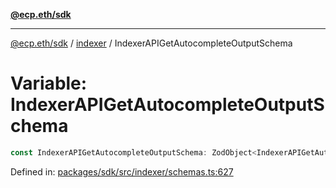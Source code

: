 [**@ecp.eth/sdk**](../../index.mdx)

***

[@ecp.eth/sdk](/sdk-reference/index.mdx) / [indexer](/sdk-reference/indexer/index.mdx) / IndexerAPIGetAutocompleteOutputSchema

# Variable: IndexerAPIGetAutocompleteOutputSchema

```ts
const IndexerAPIGetAutocompleteOutputSchema: ZodObject<IndexerAPIGetAutocompleteOutputSchemaType>;
```

Defined in: [packages/sdk/src/indexer/schemas.ts:627](https://github.com/ecp-eth/comments-monorepo/blob/main/packages/sdk/src/indexer/schemas.ts#L627)
